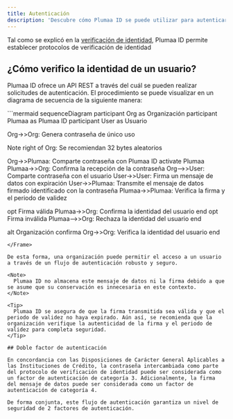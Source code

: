```yaml
---
title: Autenticación
description: 'Descubre cómo Plumaa ID se puede utilizar para autenticar a tus usuarios'
---
```


Tal como se explicó en la [verificación de identidad](/use-cases/verify-identity), Plumaa ID permite establecer protocolos de verificación de identidad

## ¿Cómo verifico la identidad de un usuario?

Plumaa ID ofrece un API REST a través del cuál se pueden realizar solicitudes de autenticación. El procedimiento se puede visualizar en un diagrama de secuencia de la siguiente manera:

<Frame>
```mermaid
sequenceDiagram
  participant Org as Organización
  participant Plumaa as Plumaa ID
  participant User as Usuario

  Org->>Org: Genera contraseña de único uso

  Note right of Org: Se recomiendan 32 bytes aleatorios

  Org->>Plumaa: Comparte contraseña con Plumaa ID
  activate Plumaa
  Plumaa->>Org: Confirma la recepción de la contraseña
  Org-->>User: Comparte contraseña con el usuario
  User->>User: Firma un mensaje de datos con expiración
  User->>Plumaa: Transmite el mensaje de datos firmado identificado con la contraseña
  Plumaa->>Plumaa: Verifica la firma y el periodo de validez
  
  opt Firma válida
    Plumaa->>Org: Confirma la identidad del usuario
  end
  opt Firma inválida
    Plumaa-->>Org: Rechaza la identidad del usuario
  end

  alt Organización confirma
    Org->>Org: Verifica la identidad del usuario
  end
```
</Frame>

De esta forma, una organización puede permitir el acceso a un usuario a través de un flujo de autenticación robusto y seguro.

<Note>
  Plumaa ID no almacena este mensaje de datos ni la firma debido a que se asume que su conservación es innecesaria en este contexto.
</Note>

<Tip>
  Plumaa ID se asegura de que la firma transmitida sea válida y que el periodo de validez no haya expirado. Aún así, se recomienda que la organización verifique la autenticidad de la firma y el periodo de validez para completa seguridad.
</Tip>

## Doble factor de autenticación

En concordancia con las Disposiciones de Carácter General Aplicables a las Instituciones de Crédito, la contraseña intercambiada como parte del protocolo de verificación de identidad puede ser considerada como un factor de autenticación de categoría 3. Adicionalmente, la firma del mensaje de datos puede ser considerada como un factor de autenticación de categoría 4.

De forma conjunta, este flujo de autenticación garantiza un nivel de seguridad de 2 factores de autenticación.
